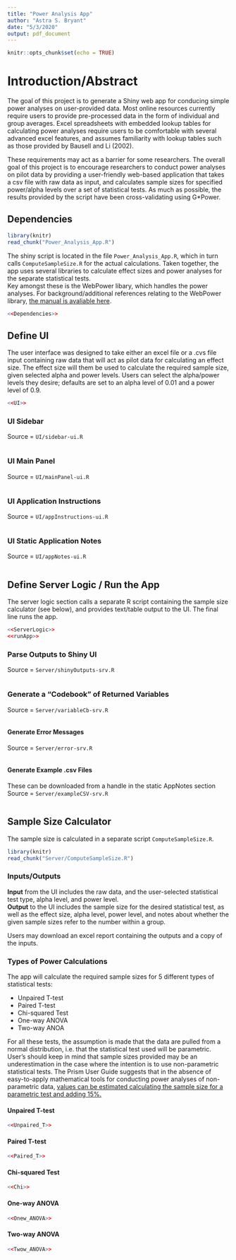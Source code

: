 ```yaml
---
title: "Power Analysis App"
author: "Astra S. Bryant"
date: "5/3/2020"
output: pdf_document
---
```


```r
knitr::opts_chunk$set(echo = TRUE)
```

# Introduction/Abstract  
The goal of this project is to generate a Shiny web app for conducing simple power analyses on user-provided data. Most online resources currently require users to provide pre-processed data in the form of individual and group averages. Excel spreadsheets with embedded lookup tables for calculating power analyses require users to be comfortable with several advanced excel features, and assumes familiarity with lookup tables such as those provided by Bausell and Li (2002).  

These requirements may act as a barrier for some researchers. The overall goal of this project is to encourage researchers to conduct power analyses on pilot data by providing a user-friendly web-based application that takes a csv file with raw data as input, and calculates sample sizes for specified power/alpha levels over a set of statistical tests. As much as possible, the results provided by the script have been cross-validating using G*Power.

## Dependencies   
```r
library(knitr)
read_chunk("Power_Analysis_App.R")
```
The shiny script is located in the file `Power_Analysis_App.R`, which in turn calls `ComputeSampleSize.R` for the actual calculations. Taken together, the app uses several libraries to calculate effect sizes and power analyses for the separate statistical tests.  
Key amongst these is the WebPower libary, which handles the power analyses. For background/additional references relating to the WebPower library, [the manual is avaliable here](https://webpower.psychstat.org/wiki/_media/grant/webpower_manual_book.pdf).


```r
<<Dependencies>>
```

## Define UI  
The user interface was designed to take either an excel file or a .cvs file input containing raw data that will act as pilot data for calculating an effect size. The effect size will them be used to calculate the required sample size, given selected alpha and power levels. Users can select the alpha/power levels they desire; defaults are set to an alpha level of 0.01 and a power level of 0.9.

```r
<<UI>>
```

### UI Sidebar  
Source = `UI/sidebar-ui.R`
```r

```

### UI Main Panel  
Source = `UI/mainPanel-ui.R`
```r

```

### UI Application Instructions
Source = `UI/appInstructions-ui.R`
```r

```

### UI Static Application Notes
Source = `UI/appNotes-ui.R`
```r

```

## Define Server Logic / Run the App  
The server logic section calls a separate R script containing the sample size calculator (see below), and provides text/table output to the UI. The final line runs the app.

```r
<<ServerLogic>>
<<runApp>>
```

### Parse Outputs to Shiny UI
Source = `Server/shinyOutputs-srv.R`
```r

```

### Generate a "Codebook" of Returned Variables
Source = `Server/variableCb-srv.R`
```r

```

#### Generate Error Messages
Source = `Server/error-srv.R`
```r

```

#### Generate Example .csv Files
These can be downloaded from a handle in the static AppNotes section
Source = `Server/exampleCSV-srv.R`
```r

```

## Sample Size Calculator  
The sample size is calculated in a separate script `ComputeSampleSize.R`. 
```r
library(knitr)
read_chunk("Server/ComputeSampleSize.R")
```

### Inputs/Outputs
**Input** from the UI includes the raw data, and the user-selected statistical test type, alpha level, and power level.  
**Output** to the UI includes the sample size for the desired statistical test, as well as the effect size, alpha level, power level, and notes about whether the given sample sizes refer to the number within a group. 

Users may download an excel report containing the outputs and a copy of the inputs.

### Types of Power Calculations  
The app will calculate the required sample sizes for 5 different types of statistical tests:  

* Unpaired T-test
* Paired T-test
* Chi-squared Test
* One-way ANOVA
* Two-way ANOA  

For all these tests, the assumption is made that the data are pulled from a normal distribution, i.e. that the statistical test used will be parametric. User's should keep in mind that sample sizes provided may be an underestimation in the case where the intention is to use non-parametric statistical tests. The Prism User Guide suggests that in the absence of easy-to-apply mathematical tools for conducting power analyses of non-parametric data, [values can be estimated calculating the sample size for a parametric test and adding 15%.](https://www.graphpad.com/guides/prism/7/statistics/stat_sample_size_for_nonparametric_.htm)

#### Unpaired T-test

```r
<<Unpaired_T>>

```

#### Paired T-test

```r
<<Paired_T>>

```

#### Chi-squared Test

```r
<<Chi>>

```

#### One-way ANOVA

```r
<<Onew_ANOVA>>

```

#### Two-way ANOVA

```r
<<Twow_ANOVA>>

```
